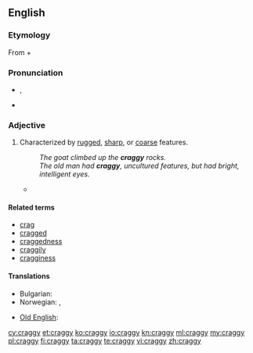 ==English==
{{was wotd|2008|July|24}}

===Etymology===
From {{term|crag|lang=en}} + {{term|-y|lang=en}}

===Pronunciation===
* {{a|UK|US}} {{IPA|/kɹæɡi/}}, {{X-SAMPA|/kr{gi/}}
* {{audio|en-us-craggy.ogg|Audio (US)}}

===Adjective===
{{en-adj|cragg|ier}}

# Characterized by [[rugged]], [[sharp]], or [[coarse]] features.
#: ''The goat climbed up the '''craggy''' rocks.''
#: ''The old man had '''craggy''', uncultured features, but had bright, intelligent eyes.''
#*{{quote-news
|year=2012
|date=May 24
|author=Nathan Rabin
|title=Film: Reviews: Men In Black 3
|work=The Onion AV Club
|url=http://www.avclub.com/articles/men-in-black-3,75576/
|page=
|passage=Jones’ sad eyes betray a pervasive pain his purposefully spare dialogue only hints at, while the perfectly cast Brolin conveys hints of playfulness and warmth while staying true to the '''craggy''' stoicism at the character’s core. }}

====Related terms====
* [[crag]]
* [[cragged]]
* [[craggedness]]
* [[craggily]]
* [[cragginess]]

====Translations====
{{trans-top|characterized by rugged etc. features}}
* Bulgarian: {{t+|bg|скалист}}
* Norwegian: {{t-|no|forrevet}}, {{t-|no|klippefull}}
{{trans-mid}}
* [[Old English]]: {{t-|ang|scylfig}}
{{trans-bottom}}

[[cy:craggy]]
[[et:craggy]]
[[ko:craggy]]
[[io:craggy]]
[[kn:craggy]]
[[ml:craggy]]
[[my:craggy]]
[[pl:craggy]]
[[fi:craggy]]
[[ta:craggy]]
[[te:craggy]]
[[vi:craggy]]
[[zh:craggy]]